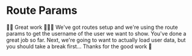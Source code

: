 # Route Params

👨‍💼 Great work 👏👏👏 We've got routes setup and we're using the route params to
get the username of the user we want to show. You've done a great job so far.
Next, we're going to want to actually load user data, but you should take a
break first... Thanks for the good work 🎉
